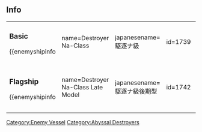 ==Info==
{|
|-
| valign="top" |
===Basic===
{{enemyshipinfo
| name=Destroyer Na-Class
| japanesename=駆逐ナ級
| id=1739
| image=[[File:Seikan1739CG.png|218px]]
| color=gray
| type=Destroyer
| class=Abyssal
| hp=60
| firepower=66
| armor=51
| torpedo=91
| evasion=?
| AA=63
| aircraft=0
| speed=Fast
| LOS=?
| ASW=?
| range=Short
| luck=?
| slot=?
| time=''unbuildable''
| slot1=[[List_of_equipment_used_by_the_enemy|5inch Single Gun]]
| slot2=[[List_of_equipment_used_by_the_enemy|5inch Single Gun]]
| slot3=[[List_of_equipment_used_by_the_enemy|sonar?]]
| slot4=-Locked-
}}
| style="width: 25px;"|
| valign="top" |
===Elite===
{{enemyshipinfo
| name=Destroyer Na-Class Elite
| japanesename=駆逐ナ級elite
| id=1739
| image=[[File:Seikan1740CG.png|218px]]
| color=red
| type=Destroyer
| class=Abyssal
| hp=63
| firepower=69
| armor=55
| torpedo=95
| evasion=?
| AA=69
| aircraft=0
| speed=Fast
| LOS=?
| ASW=?
| range=Short
| luck=?
| slot=?
| time=''unbuildable''
| slot1=[[List_of_equipment_used_by_the_enemy|5inch Single Gun]]
| slot2=[[List_of_equipment_used_by_the_enemy|5inch Single Gun]]
| slot3=[[List_of_equipment_used_by_the_enemy|sonar?]]
| slot4=-Locked-
}}
| style="width: 25px;"|
| valign="top" |
===Flagship===
{{enemyshipinfo
| name=Destroyer Na-Class Flagship
| japanesename=駆逐ナ級flagship
| id=1739
| image=[[File:Seikan1741CG.png|218px]]
| color=yellow
| type=Destroyer
| class=Abyssal
| hp=66
| firepower=79
| armor=59
| torpedo=99
| evasion=?
| AA=79
| aircraft=0
| speed=Fast
| LOS=?
| ASW=?
| range=Short
| luck=?
| slot=?
| time=''unbuildable''
| slot1=[[List_of_equipment_used_by_the_enemy|5inch Single Gun]]
| slot2=[[List_of_equipment_used_by_the_enemy|5inch Single Gun]]
| slot3=[[List_of_equipment_used_by_the_enemy|sonar?]]
| slot4=-Locked-
}}
|-
| valign="top" |
===Flagship===
{{enemyshipinfo
| name=Destroyer Na-Class Late Model
| japanesename=駆逐ナ級後期型
| id=1742
| image=[[File:Seikan1742CG.png|218px]]
| color = gray
| type=Destroyer
| class=Abyssal
| hp=63
| firepower=?
| armor=?
| torpedo=?
| evasion=?
| AA=?
| aircraft=0
| speed=Fast
| LOS=?
| ASW=?
| range=Short
| luck=?
| slot=?
| time=''unbuildable''
| slot1=?
| slot2=?
| slot3=?
| slot4=-Locked-
}}
| style="width: 25px;"|
| valign="top" |
===Late Model Elite===
{{enemyshipinfo
| name=Destroyer Na-Class Late Model Elite
| japanesename=駆逐ナ級後期型elite
| id=1743
| image=[[File:Seikan1743CG.png|218px]]
| color = red
| type=Destroyer
| class=Abyssal
| hp=?
| firepower=?
| armor=?
| torpedo=?
| evasion=?
| AA=?
| aircraft=0
| speed=Fast
| LOS=?
| ASW=?
| range=Short
| luck=?
| slot=?
| time=''unbuildable''
| slot1=?
| slot2=?
| slot3=?
| slot4=-Locked-
}}
| style="width: 25px;"|
| valign="top" |
===Late Model Elite===
{{enemyshipinfo
| name=Destroyer Na-Class Late Model Flagship
| japanesename=駆逐ナ級後期型flagship
| id=1744
| image=[[File:Seikan1744CG.png|218px]]
| color=yellow
| type=Destroyer
| class=Abyssal
| hp=69
| firepower=89
| armor=69
| torpedo=123
| evasion=?
| AA=96
| aircraft=0
| speed=Fast
| LOS=?
| ASW=?
| range=Short
| luck=?
| slot=?
| time=''unbuildable''
| slot1=?
| slot2=?
| slot3=?
| slot4=-Locked-
}}
|}
{{Enemyshiplist}}
[[Category:Enemy Vessel]]
[[Category:Abyssal Destroyers]]